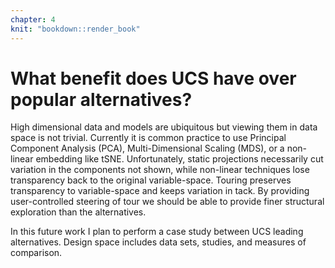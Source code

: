 ```yaml
---
chapter: 4
knit: "bookdown::render_book"
---
```


# What benefit does UCS have over popular alternatives? {#ch:UCS_benefits}

High dimensional data and models are ubiquitous but viewing them in data space is not trivial. Currently it is common practice to use Principal Component Analysis (PCA), Multi-Dimensional Scaling (MDS), or a non-linear embedding like tSNE. Unfortunately, static projections necessarily cut variation in the components not shown, while non-linear techniques lose transparency back to the original variable-space. Touring preserves transparency to variable-space and keeps variation in tack. By providing user-controlled steering of tour we should be able to provide finer structural exploration than the alternatives.

In this future work I plan to perform a case study between UCS leading alternatives. Design space includes data sets, studies, and measures of comparison.

